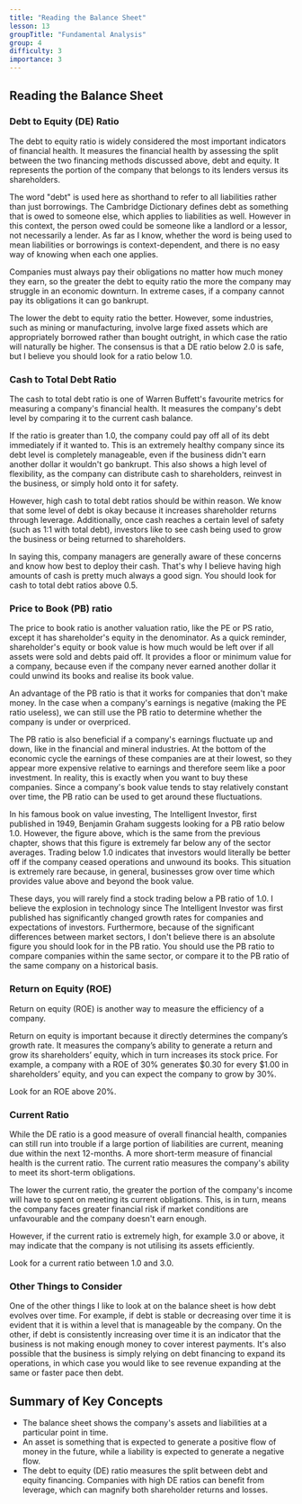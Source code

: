 ```yaml
---
title: "Reading the Balance Sheet"
lesson: 13
groupTitle: "Fundamental Analysis"
group: 4
difficulty: 3
importance: 3
---
```


## Reading the Balance Sheet
### Debt to Equity (DE) Ratio

<KeyConcept type="Formula" content ="Debt to Equity Ratio = Total Liabilities / Shareholder's Equity" />

The debt to equity ratio is widely considered the most important indicators of financial health. It measures the financial health by assessing the split between the two financing methods discussed above, debt and equity. It represents the portion of the company that belongs to its lenders versus its shareholders.

The word "debt" is used here as shorthand to refer to all liabilities rather than just borrowings. The Cambridge Dictionary defines debt as something that is owed to someone else, which applies to liabilities as well. However in this context, the person owed could be someone like a landlord or a lessor, not necessarily a lender. As far as I know, whether the word is being used to mean liabilities or borrowings is context-dependent, and there is no easy way of knowing when each one applies.

Companies must always pay their obligations no matter how much money they earn, so the greater the debt to equity ratio the more the company may struggle in an economic downturn. In extreme cases, if a company cannot pay its obligations it can go bankrupt.

The lower the debt to equity ratio the better. However, some industries, such as mining or manufacturing, involve large fixed assets which are appropriately borrowed rather than bought outright, in which case the ratio will naturally be higher. The consensus is that a DE ratio below 2.0 is safe, but I believe you should look for a ratio below 1.0.

### Cash to Total Debt Ratio

<KeyConcept type="Formula" content ="Cash to Total Debt Ratio = Cash & Equivalents / Total Debt" />

The cash to total debt ratio is one of Warren Buffett's favourite metrics for measuring a company's financial health. It measures the company's debt level by comparing it to the current cash balance.

If the ratio is greater than 1.0, the company could pay off all of its debt immediately if it wanted to. This is an extremely healthy company since its debt level is completely manageable, even if the business didn't earn another dollar it wouldn't go bankrupt. This also shows a high level of flexibility, as the company can distribute cash to shareholders, reinvest in the business, or simply hold onto it for safety.

However, high cash to total debt ratios should be within reason. We know that some level of debt is okay because it increases shareholder returns through leverage. Additionally, once cash reaches a certain level of safety (such as 1:1 with total debt), investors like to see cash being used to grow the business or being returned to shareholders.

In saying this, company managers are generally aware of these concerns and know how best to deploy their cash. That's why I believe having high amounts of cash is pretty much always a good sign. You should look for cash to total debt ratios above 0.5.

### Price to Book (PB) ratio

<KeyConcept type="Formula" content ="PB ratio = Share Price / Shareholder's Equity per Share" />

The price to book ratio is another valuation ratio, like the PE or PS ratio, except it has shareholder's equity in the denominator. As a quick reminder, shareholder's equity or book value is how much would be left over if all assets were sold and debts paid off. It provides a floor or minimum value for a company, because even if the company never earned another dollar it could unwind its books and realise its book value.

An advantage of the PB ratio is that it works for companies that don't make money. In the case when a company's earnings is negative (making the PE ratio useless), we can still use the PB ratio to determine whether the company is under or overpriced.

The PB ratio is also beneficial if a company's earnings fluctuate up and down, like in the financial and mineral industries. At the bottom of the economic cycle the earnings of these companies are at their lowest, so they appear more expensive relative to earnings and therefore seem like a poor investment. In reality, this is exactly when you want to buy these companies. Since a company's book value tends to stay relatively constant over time, the PB ratio can be used to get around these fluctuations.

<ImageWithCaption
    alt="S&P 500 breakdown by sector"
    src="/education/sp500-sector-breakdown.png"
    caption="S&P 500 sector valuation ratios"
/>

In his famous book on value investing, The Intelligent Investor, first published in 1949, Benjamin Graham suggests looking for a PB ratio below 1.0. However, the figure above, which is the same from the previous chapter, shows that this figure is extremely far below any of the sector averages. Trading below 1.0 indicates that investors would literally be better off if the company ceased operations and unwound its books. This situation is extremely rare because, in general, businesses grow over time which provides value above and beyond the book value.

These days, you will rarely find a stock trading below a PB ratio of 1.0. I believe the explosion in technology since The Intelligent Investor was first published has significantly changed growth rates for companies and expectations of investors. Furthermore, because of the significant differences between market sectors, I don't believe there is an absolute figure you should look for in the PB ratio. You should use the PB ratio to compare companies within the same sector, or compare it to the PB ratio of the same company on a historical basis.

### Return on Equity (ROE)

<KeyConcept type="Formula" content ="Return on Equity = Net Income / Shareholder's Equity" />

Return on equity (ROE) is another way to measure the efficiency of a company. 

Return on equity is important because it directly determines the company’s growth rate. It measures the company’s ability to generate a return and grow its shareholders’ equity, which in turn increases its stock price. For example, a company with a ROE of 30% generates $0.30 for every $1.00 in shareholders’ equity, and you can expect the company to grow by 30%.

Look for an ROE above 20%.

### Current Ratio

<KeyConcept type="Formula" content ="Current Ratio = Total Current Assets / Total Current Liabilities" />

While the DE ratio is a good measure of overall financial health, companies can still run into trouble if a large portion of liabilities are current, meaning due within the next 12-months. A more short-term measure of financial health is the current ratio. The current ratio measures the company's ability to meet its short-term obligations.

The lower the current ratio, the greater the portion of the company's income will have to spent on meeting its current obligations. This, is in turn, means the company faces greater financial risk if market conditions are unfavourable and the company doesn't earn enough.

However, if the current ratio is extremely high, for example 3.0 or above, it may indicate that the company is not utilising its assets efficiently.

Look for a current ratio between 1.0 and 3.0.

### ​Other Things to Consider
One of the other things I like to look at on the balance sheet is how debt evolves over time. For example, if debt is stable or decreasing over time it is evident that it is within a level that is manageable by the company. On the other, if debt is consistently increasing over time it is an indicator that the business is not making enough money to cover interest payments. It's also possible that the business is simply relying on debt financing to expand its operations, in which case you would like to see revenue expanding at the same or faster pace then debt.

## Summary of Key Concepts
- The balance sheet shows the company's assets and liabilities at a particular point in time.
- An asset is something that is expected to generate a positive flow of money in the future, while a liability is expected to generate a negative flow.
- The debt to equity (DE) ratio measures the split between debt and equity financing. Companies with high DE ratios can benefit from leverage, which can magnify both shareholder returns and losses.